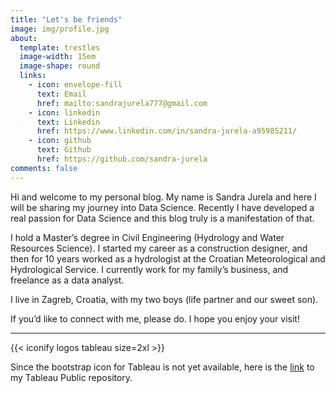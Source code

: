 ```yaml
---
title: "Let's be friends"
image: img/profile.jpg
about:
  template: trestles
  image-width: 15em
  image-shape: round
  links:
    - icon: envelope-fill
      text: Email
      href: mailto:sandrajurela777@gmail.com
    - icon: linkedin
      text: Linkedin
      href: https://www.linkedin.com/in/sandra-jurela-a95985211/
    - icon: github
      text: Github
      href: https://github.com/sandra-jurela
comments: false
---
```


Hi and welcome to my personal blog. My name is Sandra Jurela and here I will be sharing my journey into Data Science. Recently I have developed a real passion for Data Science and this blog truly is a manifestation of that.

I hold a Master's degree in Civil Engineering (Hydrology and Water Resources Science). I started my career as a construction designer, and then for 10 years worked as a hydrologist at the Croatian Meteorological and Hydrological Service. I currently work for my family’s business, and freelance as a data analyst.

I live in Zagreb, Croatia, with my two boys (life partner and our sweet son).

If you'd like to connect with me, please do. I hope you enjoy your visit!

----

{{< iconify logos tableau size=2xl >}}

Since the bootstrap icon for Tableau is not yet available, here is the [link](https://public.tableau.com/app/profile/sandra.jurela) to my Tableau Public repository.
